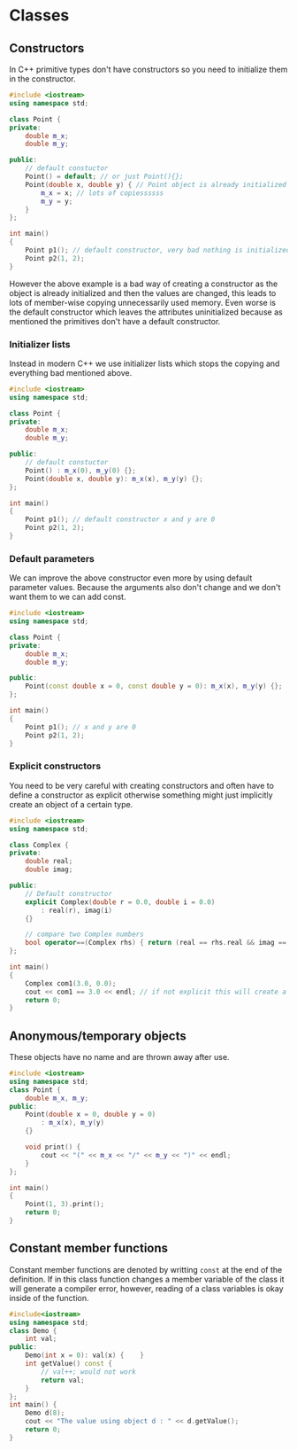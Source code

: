 # Classes

## Constructors

In C++ primitive types don't have constructors so you need to initialize them in the constructor.

```cpp
#include <iostream>
using namespace std;

class Point {
private:
    double m_x;
    double m_y;

public:
    // default constuctor
    Point() = default; // or just Point(){};
    Point(double x, double y) { // Point object is already initialized
        m_x = x; // lots of copiessssss
        m_y = y;
    }
};

int main()
{
    Point p1(); // default constructor, very bad nothing is initialized
    Point p2(1, 2);
}
```

However the above example is a bad way of creating a constructor as the object is already initialized and then the values are changed, this leads to lots of member-wise copying unnecessarily used memory. Even worse is the default constructor which leaves the attributes uninitialized because as mentioned the primitives don't have a default constructor.

### Initializer lists

Instead in modern C++ we use initializer lists which stops the copying and everything bad mentioned above.

```cpp
#include <iostream>
using namespace std;

class Point {
private:
    double m_x;
    double m_y;

public:
    // default constuctor
    Point() : m_x(0), m_y(0) {};
    Point(double x, double y): m_x(x), m_y(y) {};
};

int main()
{
    Point p1(); // default constructor x and y are 0
    Point p2(1, 2);
}
```

### Default parameters

We can improve the above constructor even more by using default parameter values. Because the arguments also don't change and we don't want them to we can add const.

```cpp
#include <iostream>
using namespace std;

class Point {
private:
    double m_x;
    double m_y;

public:
    Point(const double x = 0, const double y = 0): m_x(x), m_y(y) {};
};

int main()
{
    Point p1(); // x and y are 0
    Point p2(1, 2);
}
```

### Explicit constructors

You need to be very careful with creating constructors and often have to define a constructor as explicit otherwise something might just implicitly create an object of a certain type.

```cpp
#include <iostream>
using namespace std;

class Complex {
private:
    double real;
    double imag;

public:
    // Default constructor
    explicit Complex(double r = 0.0, double i = 0.0)
        : real(r), imag(i)
    {}

    // compare two Complex numbers
    bool operator==(Complex rhs) { return (real == rhs.real && imag == rhs.imag); }
};

int main()
{
    Complex com1(3.0, 0.0);
    cout << com1 == 3.0 << endl; // if not explicit this will create a Complex object (3.0,0.0) and compare them
    return 0;
}
```

## Anonymous/temporary objects

These objects have no name and are thrown away after use.

```cpp
#include <iostream>
using namespace std;
class Point {
    double m_x, m_y;
public:
    Point(double x = 0, double y = 0)
        : m_x(x), m_y(y)
    {}

    void print() {
        cout << "(" << m_x << "/" << m_y << ")" << endl;
    }
};

int main()
{
    Point(1, 3).print();
    return 0;
}
```

## Constant member functions

Constant member functions are denoted by writting `const` at the end of the definition. If in this class function changes a member variable of the class it will generate a compiler error, however, reading of a class variables is okay inside of the function.

```cpp
#include<iostream>
using namespace std;
class Demo {
    int val;
public:
    Demo(int x = 0): val(x) {    }
    int getValue() const {
        // val++; would not work
        return val;
    }
};
int main() {
    Demo d(8);
    cout << "The value using object d : " << d.getValue();
    return 0;
}
```
